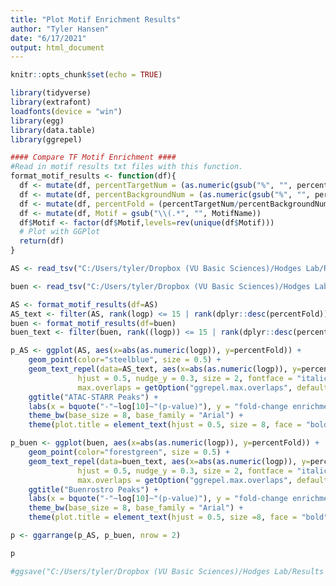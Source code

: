 ```yaml
---
title: "Plot Motif Enrichment Results"
author: "Tyler Hansen"
date: "6/17/2021"
output: html_document
---
```


```r
knitr::opts_chunk$set(echo = TRUE)
```

```r
library(tidyverse)
library(extrafont)
loadfonts(device = "win")
library(egg)
library(data.table)
library(ggrepel)
```

```r
#### Compare TF Motif Enrichment ####
#Read in motif results txt files with this function. 
format_motif_results <- function(df){
  df <- mutate(df, percentTargetNum = (as.numeric(gsub("%", "", percentTarget, fixed = TRUE))/100))
  df <- mutate(df, percentBackgroundNum = (as.numeric(gsub("%", "", percentBackground, fixed = TRUE))/100)) 
  df <- mutate(df, percentFold = (percentTargetNum/percentBackgroundNum))
  df <- mutate(df, Motif = gsub("\\(.*", "", MotifName))
  df$Motif <- factor(df$Motif,levels=rev(unique(df$Motif)))
  # Plot with GGPlot
  return(df)
}

AS <- read_tsv("C:/Users/tyler/Dropbox (VU Basic Sciences)/Hodges Lab/Results and Data/Bioinformatics/ATAC-STARR_analysis/3_Accre_Local/ATAC-STARR/results/accessibility/Motif_Analysis/GM12878inGM12878_DNA_genrich_0.0001-qvalue/knownResults.txt", col_names=c("MotifName","Consensus","p","logp","q","numTarget", "percentTarget","numBackground","percentBackground"), skip = 1)

buen <- read_tsv("C:/Users/tyler/Dropbox (VU Basic Sciences)/Hodges Lab/Results and Data/Bioinformatics/ATAC-STARR_analysis/3_Accre_Local/ATAC-STARR/results/accessibility/Motif_Analysis/GM12878_ATAC-seq_buenrostro_genrich_0.0001-qvalue/knownResults.txt", col_names=c("MotifName","Consensus","p","logp","q","numTarget", "percentTarget","numBackground","percentBackground"), skip = 1)

AS <- format_motif_results(df=AS) 
AS_text <- filter(AS, rank(logp) <= 15 | rank(dplyr::desc(percentFold)) >= 15)
buen <- format_motif_results(df=buen) 
buen_text <- filter(buen, rank((logp)) <= 15 | rank(dplyr::desc(percentFold)) <= 15)

p_AS <- ggplot(AS, aes(x=abs(as.numeric(logp)), y=percentFold)) + 
    geom_point(color="steelblue", size = 0.5) +
    geom_text_repel(data=AS_text, aes(x=abs(as.numeric(logp)), y=percentFold, label = Motif), 
               hjust = 0.5, nudge_y = 0.3, size = 2, fontface = "italic", 
               max.overlaps = getOption("ggrepel.max.overlaps", default = 15)) + 
    ggtitle("ATAC-STARR Peaks") +
    labs(x = bquote("-"~log[10]~"(p-value)"), y = "fold-change enrichment") +
    theme_bw(base_size = 8, base_family = "Arial") +
    theme(plot.title = element_text(hjust = 0.5, size = 8, face = "bold"))

p_buen <- ggplot(buen, aes(x=abs(as.numeric(logp)), y=percentFold)) + 
    geom_point(color="forestgreen", size = 0.5) +
    geom_text_repel(data=buen_text, aes(x=abs(as.numeric(logp)), y=percentFold, label = Motif), 
               hjust = 0.5, nudge_y = 0.3, size = 2, fontface = "italic", 
               max.overlaps = getOption("ggrepel.max.overlaps", default = 15)) + 
    ggtitle("Buenrostro Peaks") +
    labs(x = bquote("-"~log[10]~"(p-value)"), y = "fold-change enrichment") +
    theme_bw(base_size = 8, base_family = "Arial") +
    theme(plot.title = element_text(hjust = 0.5, size =8, face = "bold"))

p <- ggarrange(p_AS, p_buen, nrow = 2)

p 

#ggsave("C:/Users/tyler/Dropbox (VU Basic Sciences)/Hodges Lab/Results and Data/Bioinformatics/ATAC-STARR_analysis/3_Accre_Local/ATAC-STARR/results/accessibility/ATAC-STARR_vs_Buenrostro/Motif-Results.pdf", p, device = cairo_pdf, width = 2.5, height = 4)
```